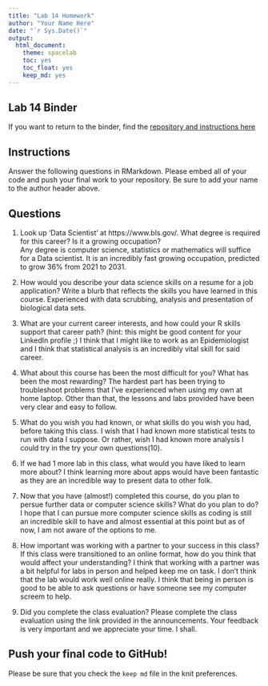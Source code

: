 ---
title: "Lab 14 Homework"
author: "Your Name Here"
date: "`r Sys.Date()`"
output:
  html_document: 
    theme: spacelab
    toc: yes
    toc_float: yes
    keep_md: yes
---

## Lab 14 Binder
If you want to return to the binder, find the [repository and instructions here](https://github.com/hehouts/lab14_binder)

## Instructions
Answer the following questions in RMarkdown. Please embed all of your code and push your final work to your repository. Be sure to add your name to the author header above.



## Questions

1. Look up 'Data Scientist' at https://www.bls.gov/. What degree is required for this career? Is it a growing occupation?  
Any degree is computer science, statistics or mathematics will suffice for a Data scientist. It is an incredibly fast growing occupation, predicted to grow 36% from 2021 to 2031.

2. How would you describe your data science skills on a resume for a job application? Write a blurb that reflects the skills you have learned in this course. 
Experienced with data scrubbing, analysis and presentation of biological data sets. 

3. What are your current career interests, and how could your R skills support that career path? (hint: this might be good content for your LinkedIn profile ;)
I think that I might like to work as an Epidemiologist and I think that statistical analysis is an incredibly vital skill for said career.

4. What about this course has been the most difficult for you? What has been the most rewarding?
The hardest part has been trying to troubleshoot problems that I've experienced when using my own at home laptop. Other than that, the lessons and labs provided have been very clear and easy to follow.

5. What do you wish you had known, or what skills do you wish you had, before taking this class.
I wish that I had known more statistical tests to run with data I suppose. Or rather, wish I had known more analysis I could try in the try your own questions(10).

6. If we had 1 more lab in this class, what would you have liked to learn more about?
I think learning more about apps would have been fantastic as they are an incredible way to present data to other folk.


7. Now that you have (almost!) completed this course, do you plan to persue further data or computer science skills? What do you plan to do?
I hope that I can pursue more computer science skills as coding is still an incredible skill to have and almost essential at this point but as of now, I am not aware of the options to me.

8. How important was working with a partner to your success in this class? If this class were transitioned to an online format, how do you think that would affect your understanding?
I think that working with a partner was a bit helpful for labs in person and helped keep me on task. I don't think that the lab would work well online really. I think that being in person is good to be able to ask questions or have someone see my computer screem to help.

9. Did you complete the class evaluation? Please complete the class evaluation using the link provided in the announcements. Your feedback is very important and we appreciate your time.
I shall.

## Push your final code to GitHub!
Please be sure that you check the `keep md` file in the knit preferences. 
